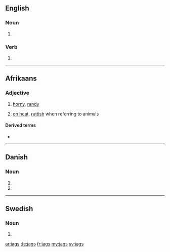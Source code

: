 ==English==

===Noun===
{{head|en|plural}}

# {{plural of|jag|lang=en}}

===Verb===
{{head|en}}

# {{en-third-person singular of|jag}}

----

==Afrikaans==

===Adjective===
{{af-adj}}

# {{context|lang=af|coarse}} [[horny]], [[randy]]
# [[on heat]], [[ruttish]] when referring to animals

====Derived terms====
* {{l|af|jagsheid}}

----

==Danish==

===Noun===
{{head|da|noun form|g=n}}

# {{genitive singular indefinite of|jag|lang=da}}
# {{genitive plural indefinite of|jag|lang=da}}

----

==Swedish==

===Noun===
{{head|sv|noun form}}

# {{sv-noun-form-indef-gen|jag}}

[[ar:jags]]
[[de:jags]]
[[fr:jags]]
[[my:jags]]
[[sv:jags]]
